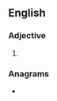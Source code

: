 ==English==

===Adjective===
{{head|en|adjective superlative form}}

# {{en-superlative of|sane}}

===Anagrams===
* {{anagrams|en|antses|assent|snaste|stanes|steans}}